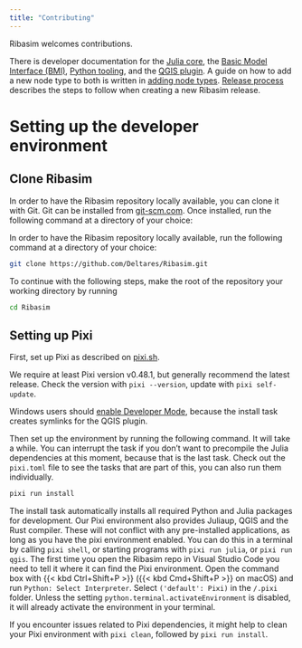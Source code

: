 ```yaml
---
title: "Contributing"
---
```


Ribasim welcomes contributions.

There is developer documentation for the [Julia core](/dev/core.qmd), the [Basic Model Interface (BMI)](/dev/bmi.qmd), [Python tooling](/dev/python.qmd), and the [QGIS plugin](/dev/qgis.qmd).
A guide on how to add a new node type to both is written in [adding node types](/dev/addnode.qmd).
[Release process](/dev/release.qmd) describes the steps to follow when creating a new Ribasim release.

# Setting up the developer environment

## Clone Ribasim

In order to have the Ribasim repository locally available, you can clone it with Git.
Git can be installed from [git-scm.com](https://git-scm.com/downloads).
Once installed, run the following command at a directory of your choice:

In order to have the Ribasim repository locally available, run the following command at a directory of your choice:

```sh
git clone https://github.com/Deltares/Ribasim.git
```

To continue with the following steps, make the root of the repository your working directory by running

```sh
cd Ribasim
```

## Setting up Pixi

First, set up Pixi as described on [pixi.sh](https://pixi.sh/latest/).

We require at least Pixi version v0.48.1, but generally recommend the latest release.
Check the version with `pixi --version`, update with `pixi self-update`.

Windows users should [enable Developer Mode](https://learn.microsoft.com/en-us/windows/apps/get-started/enable-your-device-for-development#activate-developer-mode), because the install task creates symlinks for the QGIS plugin.

Then set up the environment by running the following command. It will take a while.
You can interrupt the task if you don't want to precompile the Julia dependencies at this moment, because that is the last task.
Check out the `pixi.toml` file to see the tasks that are part of this, you can also run them individually.

```sh
pixi run install
```

The install task automatically installs all required Python and Julia packages for development.
Our Pixi environment also provides Juliaup, QGIS and the Rust compiler.
These will not conflict with any pre-installed applications, as long as you have the pixi environment enabled.
You can do this in a terminal by calling `pixi shell`, or starting programs with `pixi run julia`, or `pixi run qgis`.
The first time you open the Ribasim repo in Visual Studio Code you need to tell it where it can find the Pixi environment.
Open the command box with {{< kbd Ctrl+Shift+P >}} ({{< kbd Cmd+Shift+P >}} on macOS) and run `Python: Select Interpreter`.
Select `('default': Pixi)` in the `/.pixi` folder.
Unless the setting `python.terminal.activateEnvironment` is disabled, it will already activate the environment in your terminal.

If you encounter issues related to Pixi dependencies, it might help to clean your Pixi environment with `pixi clean`, followed by `pixi run install`.
